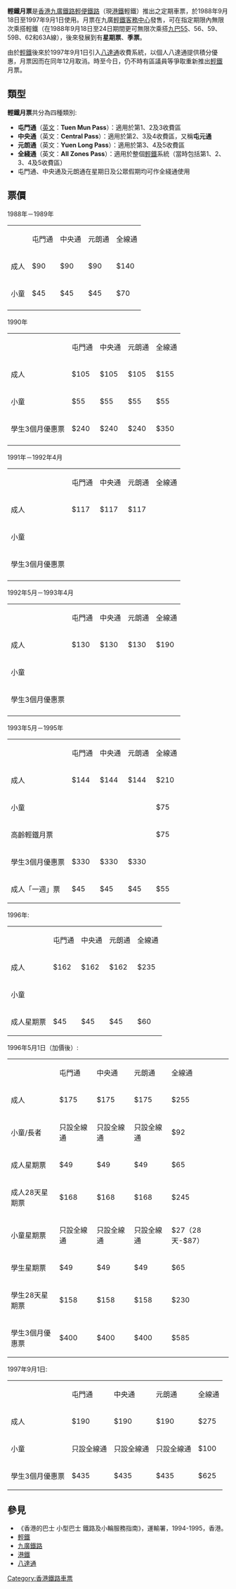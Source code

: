<!---
[[File:香港九廣輕鐵屯門通月票.JPG|thumb]]
[[File:香港九廣輕鐵中央通月票.JPG|thumb]]
[[File:香港九廣輕鐵元朗通月票.JPG|thumb]]
[[File:香港九廣輕鐵全綫通月票.JPG|thumb]]
--->

'''輕鐵月票'''是[[香港|香港]][[九廣鐵路|九廣鐵路]][[香港輕鐵|輕便鐵路]]（現[[港鐵|港鐵]]輕鐵）推出之定期車票，於1988年9月18日至1997年9月1日使用。月票在九廣[[輕鐵客務中心|輕鐵客務中心]]發售，可在指定期限內無限次乘搭輕鐵（在1988年9月18日至24日期間更可無限次乘搭[[港鐵巴士K65綫|九巴55]]、56、59、59B、62和63A線），後來發展到有'''星期票'''、'''季票'''。

由於[[香港輕鐵|輕鐵]]後來於1997年9月1日引入[[八達通|八達通]]收費系統，以個人八達通提供積分優惠，月票因而在同年12月取消。時至今日，仍不時有區議員等爭取重新推出[[香港輕鐵|輕鐵]]月票。

==類型==
'''輕鐵月票'''共分為四種類別:
*'''屯門通'''（[[英语|英文]]：'''Tuen Mun Pass'''）：適用於第1、2及3收費區
*'''中央通'''（英文：'''Central Pass'''）：適用於第2、3及4收費區，又稱'''屯元通'''
*'''元朗通'''（英文：'''Yuen Long Pass'''）：適用於第3、4及5收費區
*'''全綫通'''（英文：'''All Zones Pass'''）：適用於整個[[香港輕鐵|輕鐵]]系統（當時包括第1、2、3、4及5收費區）
*屯門通、中央通及元朗通在星期日及公眾假期均可作全綫通使用

==票價==
;1988年－1989年

{|class="wikitable" border="1" 
|- 
|  || 屯門通 || 中央通 || 元朗通 ||全線通
|- 
| 成人 || $90 || $90 || $90 ||$140
|- 
| 小童 || $45 || $45 || $45  ||$70
|- 
|}

;1990年

{|class="wikitable" border="1" 
|- 
|  || 屯門通 || 中央通 || 元朗通 ||全線通
|- 
| 成人 || $105 || $105 || $105 ||$155
|- 
| 小童 || $55 || $55 || $55  ||$55
|- 
| 學生3個月優惠票 || $240 || $240 || $240 || $350 
|- 
|}

;1991年－1992年4月

{|class="wikitable" border="1" 
|- 
|  || 屯門通 || 中央通 || 元朗通 ||全線通
|- 
| 成人 || $117 || $117 || $117 ||
|- 
| 小童 || || || ||
|- 
| 學生3個月優惠票 || || || ||
|- 
|}

;1992年5月－1993年4月

{|class="wikitable" border="1" 
|- 
|  || 屯門通 || 中央通 || 元朗通 ||全線通
|- 
| 成人 || $130 || $130 || $130 || $190
|- 
| 小童 || || || ||
|- 
| 學生3個月優惠票 || || || ||
|- 
|}

;1993年5月－1995年

{|class="wikitable" border="1" 
|- 
|  || 屯門通 || 中央通 || 元朗通 ||全線通
|- 
| 成人 || $144 || $144 || $144|| $210
|- 
| 小童 ||  ||  ||   ||$75
|- 
| 高齡輕鐵月票 ||  ||  ||  ||$75
|- 
| 學生3個月優惠票 || $330 || $330 || $330 ||
|- 
| 成人「一週」票 || $45 || $45 || $45 || $55
|}

;1996年:

{|class="wikitable"  border="1" 
|- 
|  || 屯門通 || 中央通 || 元朗通 ||全線通
|- 
| 成人 || $162 || $162 || $162 || $235
|- 
| 小童 || || || ||
|- 
| 成人星期票 || $45 || $45 || $45 || $60
|}

;1996年5月1日（加價後）:

{|class="wikitable"  border="1" 
|- 
|  || 屯門通 || 中央通 || 元朗通 ||全線通
|- 
| 成人 || $175 || $175 || $175 || $255
|- 
| 小童/長者 || 只設全線通 || 只設全線通 || 只設全線通 || $92 
|- 
| 成人星期票 || $49 || $49 || $49 || $65
|-
| 成人28天星期票 || $168 || $168 || $168 || $245
|-
| 小童星期票 || 只設全線通 || 只設全線通 || 只設全線通 || $27（28天-$87）
|-
| 學生星期票 || $49 || $49 || $49 || $65
|-
| 學生28天星期票 || $158 || $158 || $158 || $230
|-
| 學生3個月優惠票 || $400 || $400 || $400 || $585
|}

;1997年9月1日:
{|class="wikitable"  border="1" 
|- 
|  || 屯門通 || 中央通 || 元朗通 ||全線通
|- 
| 成人 || $190 || $190 || $190|| $275
|- 
| 小童 || 只設全線通 || 只設全線通 || 只設全線通  ||$100
|- 
| 學生3個月優惠票 || $435 || $435 || $435  ||$625
|}

==參見==
*《香港的巴士 小型巴士 鐵路及小輪服務指南》，運輸署，1994-1995，香港。
*[[香港輕鐵|輕鐵]]
*[[九廣鐵路|九廣鐵路]]
*[[港鐵|港鐵]]
*[[八達通|八達通]] 


{{香港鐵路車票}}
[[Category:香港鐵路車票|Category:香港鐵路車票]]